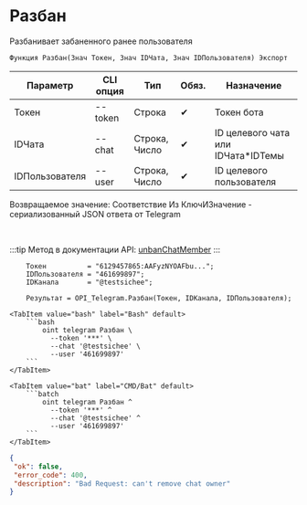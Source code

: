 ﻿---
sidebar_position: 2
description: Разбан и другие функции для работы с Telegram в Открытом пакете интеграций - бесплатной open-source библиотеке интеграций для 1С:Предприятие 8, OneScript и CLI
keywords: [1C, 1С, 1С:Предприятие, 1С:Предприятие 8.3, API, Интеграция, Сервисы, Обмен, OneScript, CLI, Telegram]
---


# Разбан
 Разбанивает забаненного ранее пользователя



`Функция Разбан(Знач Токен, Знач IDЧата, Знач IDПользователя) Экспорт`

  | Параметр | CLI опция | Тип | Обяз. | Назначение |
  |-|-|-|-|-|
  | Токен | --token | Строка | &#x2714; | Токен бота |
  | IDЧата | --chat | Строка, Число | &#x2714; | ID целевого чата или IDЧата*IDТемы |
  | IDПользователя | --user | Строка, Число | &#x2714; | ID целевого пользователя |

  
  Возвращаемое значение:   Соответствие Из КлючИЗначение - сериализованный JSON ответа от Telegram

<br/>

:::tip
Метод в документации API: [unbanChatMember](https://core.telegram.org/bots/api#unbanchatmember)
:::
<br/>



```bsl title="Пример использования для 1С:Предприятие/OneScript"
    Токен          = "6129457865:AAFyzNYOAFbu...";
    IDПользователя = "461699897";
    IDКанала       = "@testsichee";

    Результат = OPI_Telegram.Разбан(Токен, IDКанала, IDПользователя);
```
    

 <Tabs>
  
    <TabItem value="bash" label="Bash" default>
        ```bash
            oint telegram Разбан \
              --token '***' \
              --chat '@testsichee' \
              --user '461699897'
        ```
    </TabItem>
  
    <TabItem value="bat" label="CMD/Bat" default>
        ```batch
            oint telegram Разбан ^
              --token '***' ^
              --chat '@testsichee' ^
              --user '461699897'
        ```
    </TabItem>
</Tabs>


```json title="Результат"
{
 "ok": false,
 "error_code": 400,
 "description": "Bad Request: can't remove chat owner"
}
```
